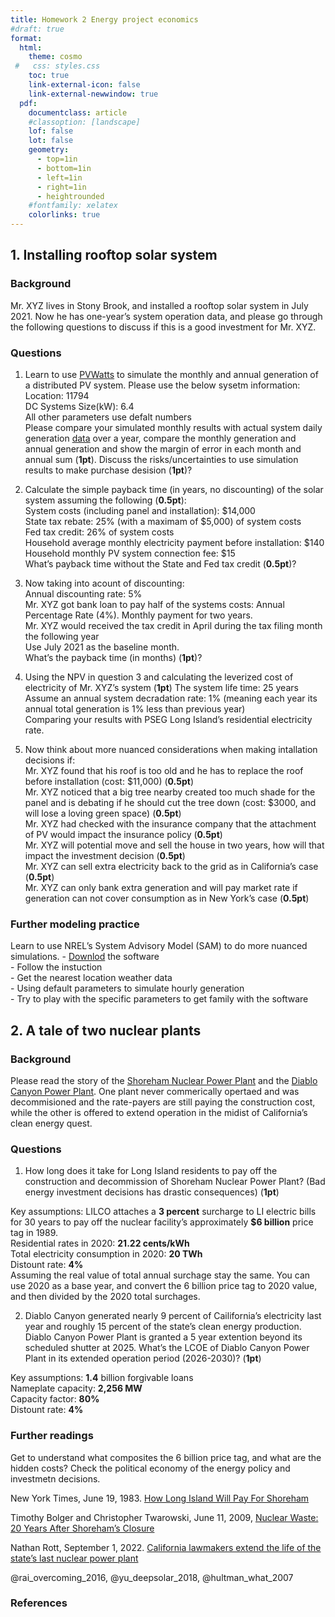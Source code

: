```yaml
---
title: Homework 2 Energy project economics
#draft: true
format: 
  html: 
    theme: cosmo
 #   css: styles.css
    toc: true
    link-external-icon: false
    link-external-newwindow: true
  pdf: 
    documentclass: article
    #classoption: [landscape]
    lof: false
    lot: false
    geometry:
      - top=1in
      - bottom=1in
      - left=1in
      - right=1in
      - heightrounded
    #fontfamily: xelatex
    colorlinks: true
---
```


## 1. Installing rooftop solar system

### Background  

Mr. XYZ lives in Stony Brook, and installed a rooftop solar system in July 2021. Now he has one-year's system operation data, and please go through the following questions to discuss if this is a good investment for Mr. XYZ.

### Questions

1. Learn to use [PVWatts](https://pvwatts.nrel.gov/index.php) to simulate the monthly and annual generation of a distributed PV system. Please use the below sysetm information:
Location: 11794  
DC Systems Size(kW): 6.4  
All other parameters use defalt numbers  
Please compare your simulated monthly results with actual system daily generation [data](/homeworks/data/solar-daily-generation.xlsx) over a year, compare the monthly generation and annual generation and show the margin of error in each month and annual sum (**1pt**). Discuss the risks/uncertainties to use simulation results to make purchase desision (**1pt**)?  

2. Calculate the simple payback time (in years, no discounting) of the solar system assuming the following (**0.5pt**):  
System costs (including panel and installation): $14,000  
State tax rebate: 25% (with a maximam of $5,000) of system costs   
Fed tax credit: 26% of system costs   
Household average monthly electricity payment before installation: $140  
Household monthly PV system connection fee: $15  
What's payback time without the State and Fed tax credit (**0.5pt**)?  

3. Now taking into acount of discounting:  
Annual discounting rate: 5%  
Mr. XYZ got bank loan to pay half of the systems costs: Annual Percentage Rate (4%). Monthly payment for two years.  
Mr. XYZ would received the tax credit in April during the tax filing month the following year   
Use July 2021 as the baseline month.  
What's the payback time (in months) (**1pt**)?  

4. Using the NPV in question 3 and calculating the leverized cost of electricity of Mr. XYZ's system (**1pt**)
The system life time: 25 years 
Assume an annual system decradation rate: 1% (meaning each year its annual total generation is 1% less than previous year)  
Comparing your results with PSEG Long Island's residential electricity rate.  

5. Now think about more nuanced considerations when making intallation decisions if:  
Mr. XYZ found that his roof is too old and he has to replace the roof before installation (cost: $11,000) (**0.5pt**)  
Mr. XYZ noticed that a big tree nearby created too much shade for the panel and is debating if he should cut the tree down (cost: $3000, and will lose a loving green space) (**0.5pt**)  
Mr. XYZ had checked with the insurance company that the attachment of PV would impact the insurance policy  (**0.5pt**)   
Mr. XYZ will potential move and sell the house in two years, how will that impact the investment decision (**0.5pt**)  
Mr. XYZ can sell extra electricity back to the grid as in California's case  (**0.5pt**)  
Mr. XYZ can only bank extra generation and will pay market rate if generation can not cover consumption as in New York's case  (**0.5pt**)   


### Further modeling practice

Learn to use NREL's System Advisory Model (SAM) to do more nuanced simulations.
- [Downlod](https://sam.nrel.gov/download.html) the software   
- Follow the instuction   
- Get the nearest location weather data   
- Using default parameters to simulate hourly generation   
- Try to play with the specific parameters to get family with the software   


## 2. A tale of two nuclear plants

### Background  

Please read the story of the [Shoreham Nuclear Power Plant](https://en.wikipedia.org/wiki/Shoreham_Nuclear_Power_Plant) and the [Diablo Canyon Power Plant](https://en.wikipedia.org/wiki/Diablo_Canyon_Power_Plant). One plant never commerically opertaed and was decommisioned and the rate-payers are still paying the construction cost, while the other is offered to extend operation in the midist of California's clean energy quest.


### Questions

1. How long does it take for Long Island residents to pay off the construction and decommission of Shoreham Nuclear Power Plant? (Bad energy investment decisions has drastic consequences)  (**1pt**)

Key assumptions: LILCO attaches a **3 percent** surcharge to LI electric bills for 30 years to pay off the nuclear facility’s approximately **$6 billion** price tag in 1989.   
Residential rates in 2020: **21.22 cents/kWh**   
Total electricity consumption in 2020: **20 TWh**   
Distount rate: **4%**   
Assuming the real value of total annual surchage stay the same. You can use 2020 as a base year, and convert the 6 billion price tag to 2020 value, and then divided by the 2020 total surchages.   

2. Diablo Canyon generated nearly 9 percent of Cailifornia's electricity last year and roughly 15 percent of the state's clean energy production. Diablo Canyon Power Plant is granted a 5 year extention beyond its scheduled shutter at 2025. What's the LCOE of Diablo Canyon Power Plant in its extended operation period (2026-2030)?  (**1pt**)

Key assumptions: **1.4** billion forgivable loans   
Nameplate capacity: **2,256 MW**   
Capacity factor: **80%**   
Distount rate: **4%**   


### Further readings

Get to understand what composites the 6 billion price tag, and what are the hidden costs? Check the political economy of the energy policy and investmetn decisions.

New York Times, June 19, 1983. [How Long Island Will Pay For Shoreham](https://www.nytimes.com/1983/06/19/nyregion/how-li-will-pay-for-shoreham.html)  

Timothy Bolger and Christopher Twarowski, June 11, 2009, [Nuclear Waste: 20 Years After Shoreham’s Closure](http://archive.longislandpress.com/2009/06/11/nuclear-waste-20-years-after-the-closure-of-the-shoreham-power-facility/)

Nathan Rott, September 1, 2022. [California lawmakers extend the life of the state's last nuclear power plant](https://www.npr.org/2022/09/01/1119778975/california-lawmakers-extend-the-life-of-the-states-last-nuclear-power-plant)  

@rai_overcoming_2016, @yu_deepsolar_2018, @hultman_what_2007


### References

::: {#refs}
:::
